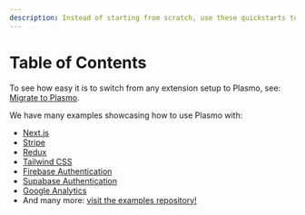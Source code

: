 ```yaml
---
description: Instead of starting from scratch, use these quickstarts to build a browser extension for Chrome, Firefox, or Edge.
---
```


# Table of Contents

To see how easy it is to switch from any extension setup to Plasmo, see: [Migrate to Plasmo](/quickstarts/migrate-to-plasmo).

We have many examples showcasing how to use Plasmo with:

- [Next.js](/quickstarts/with-nextjs)
- [Stripe](/quickstarts/with-stripe)
- [Redux](/quickstarts/with-redux)
- [Tailwind CSS](/quickstarts/with-tailwindcss)
- [Firebase Authentication](/quickstarts/with-firebase-authentication)
- [Supabase Authentication](/quickstarts/with-supabase)
- [Google Analytics](/quickstarts/with-google-analytics)
- And many more: [visit the examples repository!](https://github.com/PlasmoHQ/examples)
